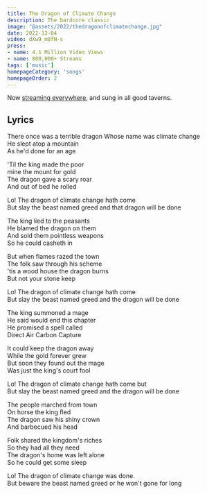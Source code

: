 ```yaml
---
title: The Dragon of Climate Change
description: The bardcore classic
image: "@assets/2022/thedragonofclimatechange.jpg"
date: 2022-12-04
video: dXw9_m8fN-s
press:
- name: 4.1 Million Video Views
- name: 800,000+ Streams
tags: ['music']
homepageCategory: 'songs'
homepageOrder: 2
---
```


Now [streaming everywhere](https://olifro.st/links), and sung in all good taverns.

## Lyrics

There once was a terrible dragon
Whose name was climate change  
He slept atop a mountain  
As he'd done for an age  
  
'Til the king made the poor  
mine the mount for gold  
The dragon gave a scary roar  
And out of bed he rolled  
  
Lo! The dragon of climate change hath come  
But slay the beast named greed and that dragon will be done  
  
The king lied to the peasants  
He blamed the dragon on them  
And sold them pointless weapons  
So he could casheth in  
  
But when flames razed the town  
The folk saw through his scheme  
'tis a wood house the dragon burns  
But not your stone keep  
  
Lo! The dragon of climate change hath come  
But slay the beast named greed and the dragon will be done  

The king summoned a mage  
He said would end this chapter  
He promised a spell called  
Direct Air Carbon Capture  
  
It could keep the dragon away  
While the gold forever grew  
But soon they found out the mage  
Was just the king's court fool  
  
Lo! The dragon of climate change hath come but  
But slay the beast named greed and the dragon will be done  
  
The people marched from town  
On horse the king fled  
The dragon saw his shiny crown  
And barbecued his head  
  
Folk shared the kingdom's riches  
So they had all they need  
The dragon's home was left alone  
So he could get some sleep  
  
Lo! The dragon of climate change was done.  
But beware the beast named greed or he won't gone for long